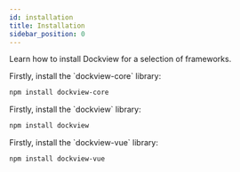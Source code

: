 ```yaml
---
id: installation
title: Installation
sidebar_position: 0
---
```


Learn how to install Dockview for a selection of frameworks.

<FrameworkSpecific framework='JavaScript'>
Firstly, install the `dockview-core` library:

```sh
npm install dockview-core
```
</FrameworkSpecific>

<FrameworkSpecific framework='React'>
Firstly, install the `dockview` library:

```sh
npm install dockview
```
</FrameworkSpecific>


<FrameworkSpecific framework='Vue'>
Firstly, install the `dockview-vue` library:

```sh
npm install dockview-vue
```
</FrameworkSpecific>


